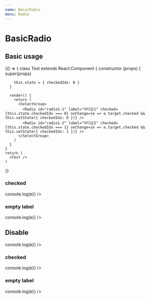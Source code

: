 ```yaml
---
name: BasicRadio
menu: Radio
---
```



# BasicRadio

<PropsTable of={Radio} />

## Basic usage

<Playground>
  {() => {
    class Test extends React.Component {
      constructor (props) {
        super(props)

        this.state = { checkedIdx: 0 }
      }

      render() {
        return (
          <SelectGroup>
            <Radio id="radio1-1" label="라디오1" checked={this.state.checkedIdx === 0} onChange={e => e.target.checked && this.setState({ checkedIdx: 0 })} />
            <Radio id="radio1-2" label="라디오2" checked={this.state.checkedIdx === 1} onChange={e => e.target.checked && this.setState({ checkedIdx: 1 })} />
          </SelectGroup>
        )
      }
    }
    return (
      <Test />
    )
  }}
</Playground>

### checked

<Playground>
  <Radio id="radio2" label="라디오" checked={true} onChange={e => console.log(e)} />
</Playground>

### empty label

<Playground>
  <Radio id="radio3" onChange={e => console.log(e)} />
</Playground>

## Disable

<Playground>
  <Radio id="radio4" label="비활성화된 라디오" disabled={true} onChange={e => console.log(e)} />
</Playground>

### checked

<Playground>
  <Radio id="radio5" label="비활성화된 라디오" disabled={true} checked={true} onChange={e => console.log(e)} />
</Playground>

### empty label

<Playground>
  <Radio id="radio6" disabled={true} onChange={e => console.log(e)} />
</Playground>
